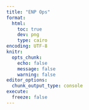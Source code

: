 ```yaml
---
title: "ENP Ops"
format:
  html:
    toc: true
    dev: png
    type: cairo
encoding: UTF-8
knitr:
  opts_chunk:
    echo: false
    message: false
    warning: false
editor_options: 
  chunk_output_type: console
execute: 
  freeze: false
---
```

  
